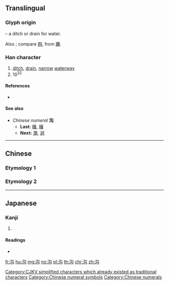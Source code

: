 {{also|溝}}
==Translingual==

===Glyph origin===
{{Han etym}}
{{Han compound|水|alt1=氵|t1=water|勾|c1=s|c2=p|ls=psc}} – a ditch or drain for water.

Also {{Han simp|溝|f=冓|t=勾}}; compare [[购]], from [[購]].

[[Category:CJKV simplified characters which already existed as traditional characters]]

===Han character===
{{Han char|rn=85|rad=水|as=04|sn=7|four=|canj=EPI,XEPI|ids=⿰氵勾}}

# [[ditch]], [[drain]], [[narrow]] [[waterway]]
# 10<sup>32</sup>

====References====
* {{Han ref|kx=0612.080|dkj=17222|dj=1005.120|hdz=31571.010|uh=6C9F|ud=27807}}

====See also====
* ''Chinese numeral'' '''沟'''
** '''Last:''' [[穰]], [[穣]]
** '''Next:''' [[澗]], [[涧]]

[[Category:Chinese numeral symbols]]
[[Category:Chinese numerals]]

----

==Chinese==

===Etymology 1===
{{zh-see|溝}}

===Etymology 2===
{{zh-see|泃|v}}

----

==Japanese==

===Kanji===
{{ja-kanji|grade=|rs=水04}}

# {{defn|lang=ja|sort=水04}}

====Readings====
* {{ja-readings|on=[[こう]] (kō), [[く]] (ku)|kun=}}

[[fr:沟]]
[[hu:沟]]
[[mg:沟]]
[[no:沟]]
[[pl:沟]]
[[th:沟]]
[[chr:沟]]
[[zh:沟]]